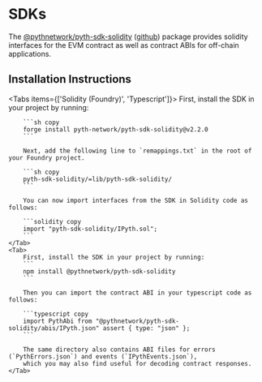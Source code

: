 
# SDKs

The [@pythnetwork/pyth-sdk-solidity](https://www.npmjs.com/package/@pythnetwork/pyth-sdk-solidity)
([github](https://github.com/pyth-network/pyth-crosschain/tree/main/target_chains/ethereum/sdk/solidity))
package provides solidity interfaces for the EVM contract as well as contract ABIs for off-chain applications.

## Installation Instructions

<Tabs items={['Solidity (Foundry)', 'Typescript']}>
    <Tab>
        First, install the SDK in your project by running:

        ```sh copy
        forge install pyth-network/pyth-sdk-solidity@v2.2.0
        ```

        Next, add the following line to `remappings.txt` in the root of your Foundry project.

        ```sh copy
        pyth-sdk-solidity/=lib/pyth-sdk-solidity/
        ```

        You can now import interfaces from the SDK in Solidity code as follows:

        ```solidity copy
        import "pyth-sdk-solidity/IPyth.sol";
        ```
    </Tab>
    <Tab>
        First, install the SDK in your project by running:
        ```
        npm install @pythnetwork/pyth-sdk-solidity
        ```

        Then you can import the contract ABI in your typescript code as follows:

        ```typescript copy
        import PythAbi from "@pythnetwork/pyth-sdk-solidity/abis/IPyth.json" assert { type: "json" };
        ```

        The same directory also contains ABI files for errors (`PythErrors.json`) and events (`IPythEvents.json`),
        which you may also find useful for decoding contract responses.
    </Tab>

</Tabs>
